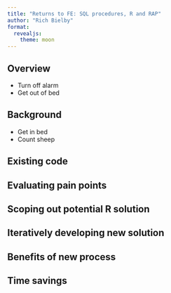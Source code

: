 ```yaml
---
title: "Returns to FE: SQL procedures, R and RAP"
author: "Rich Bielby"
format: 
  revealjs:
    theme: moon
---
```


## Overview

- Turn off alarm
- Get out of bed

## Background

- Get in bed
- Count sheep

## Existing code

## Evaluating pain points

## Scoping out potential R solution

## Iteratively developing new solution

## Benefits of new process

## Time savings



